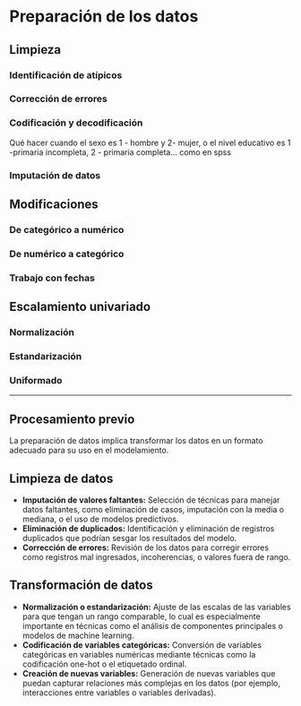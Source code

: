 # Preparación de los datos


## Limpieza

### Identificación de atípicos

### Corrección de errores

### Codificación y decodificación

Qué hacer cuando el sexo es 1 - hombre y 2- mujer, o el nivel educativo es 1 -primaria incompleta, 2 - primaria completa... como en spss


### Imputación de datos

## Modificaciones

### De categórico a numérico

### De numérico a categórico

### Trabajo con fechas

## Escalamiento univariado

### Normalización

### Estandarización

### Uniformado


---

## Procesamiento previo

La preparación de datos implica transformar los datos en un formato adecuado para su uso en el modelamiento.


## Limpieza de datos

   - **Imputación de valores faltantes:** Selección de técnicas para manejar datos faltantes, como eliminación de casos, imputación con la media o mediana, o el uso de modelos predictivos.
   - **Eliminación de duplicados:** Identificación y eliminación de registros duplicados que podrían sesgar los resultados del modelo.
   - **Corrección de errores:** Revisión de los datos para corregir errores como registros mal ingresados, incoherencias, o valores fuera de rango.

## Transformación de datos

   - **Normalización o estandarización:** Ajuste de las escalas de las variables para que tengan un rango comparable, lo cual es especialmente importante en técnicas como el análisis de componentes principales o modelos de machine learning.
   - **Codificación de variables categóricas:** Conversión de variables categóricas en variables numéricas mediante técnicas como la codificación one-hot o el etiquetado ordinal.
   - **Creación de nuevas variables:** Generación de nuevas variables que puedan capturar relaciones más complejas en los datos (por ejemplo, interacciones entre variables o variables derivadas).


